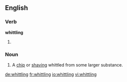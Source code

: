 
==English==

===Verb===
'''whittling'''

# {{present participle of|whittle}}

===Noun===
{{en-noun}}

# {{usually|plural}} A [[chip]] or [[shaving]] whittled from some larger substance.

[[de:whittling]]
[[fr:whittling]]
[[io:whittling]]
[[vi:whittling]]